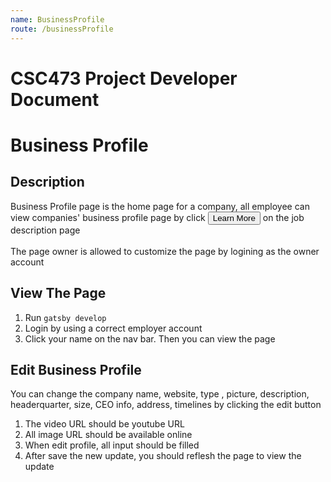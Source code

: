 ```yaml
---
name: BusinessProfile
route: /businessProfile
---
```


# CSC473 Project Developer Document

# Business Profile

## Description
<div>Business Profile page is the home page for a company, all employee can view companies' 
business profile page by click <button>Learn More</button> on the job description page</div>
<br/>
<div>The page owner is allowed to customize the page by logining as the owner account</div>

## View The Page
1. Run ```gatsby develop```
2. Login by using a correct employer account
3. Click your name on the nav bar. Then you can view the page


## Edit Business Profile
<div>You can change the company name, website, type , picture, description, 
headerquarter, size, CEO info, address, timelines by clicking the edit button</div>

1. The video URL should be youtube URL 
2. All image URL should be available online 
3. When edit profile, all input should be filled
4. After save the new update, you should reflesh the page to view the update




